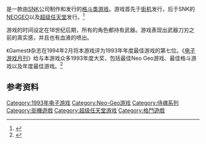 {{NoteTA
| G1=Games
}}
{{vgname|侍魂|ja=サムライスピリッツ|en=Samurai Shodown|diff=yes}}是一款由[[SNK|SNK]]公司制作和发行的[[格斗类游戏|格斗类游戏]]。游戏首先于[[街机|街机]]发行，后于SNK的[[NEOGEO|NEOGEO]]以及[[超级任天堂|超级任天堂]]发行。<ref name="gamefaqs">{{cite web| url = http://www.gamefaqs.com/neo/565655-samurai-shodown/data| title = Release information| publisher = [[GameFAQs|GameFAQs]]| date = | accessdate = 2015-11-05| language = en| archive-date = 2016-03-04| archive-url = https://web.archive.org/web/20160304134638/http://www.gamefaqs.com/neo/565655-samurai-shodown/data}}</ref>

游戏的时间设定在18世纪后期，所有的角色都持有武器。游戏表现出武器刀刃之前的真实感，并且也有血液的喷出。

《Gamest》杂志在1994年2月将本游戏评为1993年年度最佳游戏的第七位。《[[电子游戏月刊|电子游戏月刊]]》给与本游戏众多1993年度大奖，包括最佳Neo Geo游戏、最佳格斗游戏以及年度最佳游戏。<ref name="egmbuyersguide1994">{{cite journal |last= |first= |authorlink= |coauthors= |year=1994 |month= |title=Electronic Gaming Monthly's Buyer's Guide |journal= |volume= |issue= |pages= |id= |url= |accessdate=2009-01-09 |quote= }}</ref>

== 参考资料 ==
{{Reflist}}

{{fighting-videogame-stub}}
{{侍魂系列}}
{{DEFAULTSORT:Samurai Spirit}}

[[Category:1993年电子游戏|Category:1993年电子游戏]]
[[Category:Neo-Geo游戏|Category:Neo-Geo游戏]]
[[Category:侍魂系列|Category:侍魂系列]]
[[Category:街機遊戲|Category:街機遊戲]]
[[Category:超级任天堂游戏|Category:超级任天堂游戏]]
[[Category:格鬥遊戲|Category:格鬥遊戲]]